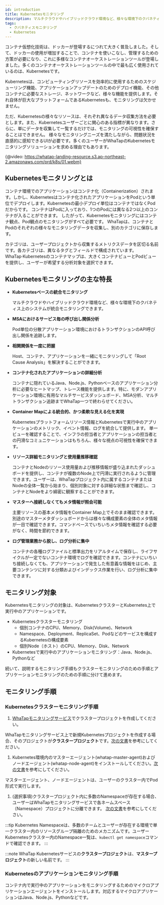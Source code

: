 ```yaml
---
id: introduction
title: Kubernetesモニタリング
description: マルチクラウドやハイブリッドクラウド環境など、様々な環境下のクバネティス上のシステムが統合モニタリングできます。
tags:
  - クバネティスモニタリング
  - Kubernetes
---
```


コンテナ仮想化技術は、ドッカーが登場するにつれて大きく普及しました。そして、ドッカーの使用が増加することで、コンテナを使いこなし、管理するための方策が必要になり、これに多様なコンテナオーケストレーションツールが登場しました。多くのコンテナオーケストレーションツールの中で最も広く使用されているのは、Kubernetesです。

Kubernetesは、コンピューティングリソースを効率的に使用するためのスケジューリング機能、アプリケーションアップデートのためのデプロイ機能、その他コンテナに必要なストレージ、ネットワークなど、様々な機能を提供します。それ自体が巨大なプラットフォームであるKubernetesも、モニタリングは欠かせません。

ただ、Kubernetesの様々なリソースは、それぞれ異なるデータ収集方法を必要とします。また、Kubernetesユーザーごとに関心のある指標が異なります。さらに、単にデータを収集して一覧するだけでは、モニタリングの可視性を確保することはできません。 様々なモニタリングニーズを満たしながら、問題状況を直感的に感知できるUIが必要です。多くのユーザーがWhaTapのKubernetesモニタリングソリューションを求める理由でもあります。

{@video: https://whatap-landing-resource.s3.ap-northeast-2.amazonaws.com/prd/k8s/01.webm}

## Kubernetesモニタリングとは

コンテナ環境でのアプリケーションはコンテナ化（Containerization）されます。しかし、Kubernetesはコンテナ化されたアプリケーションをPodという単位でデプロイします。Kubernetesの最小デプロイ単位はコンテナではなくPodだからです。 コンテナはPodに入っており、1つのPodには異なる2つ以上のコンテナが入ることができます。 したがって、Kubernetesモニタリングにはコンテナ観点、Pod観点のモニタリングがすべて必要です。 WhaTapは、コンテナとPodのそれぞれの様々なモニタリングデータを収集し、別のカテゴリに保存します。

カテゴリは、ユーザープロジェクトから収集するメトリクスデータを区切る名前です。各カテゴリは、異なるタグとフィールドで構成されています。WhaTap·Kubernetesのコンテナマップは、大きくコンテナビューとPodビューを提供し、ユーザーが希望する分析対象を選択できます。

## Kubernetesモニタリングの主な特長

-   **Kubernetesベースの統合モニタリング**

    マルチクラウドやハイブリッドクラウド環境など、様々な環境下のクバネティス上のシステムが統合モニタリングできます。

-   **MSAにおけるサービス毎の呼び出し関係分析**

    Pod単位の分散アプリケーション環境におけるトランザクションのAPI呼び出し関係を追跡します。

-   **相関関係を一度に把握**

    Host、コンテナ、アプリケーションを一緒にモニタリングして「Root Cause Analysis」を解決することができます。

-   **コンテナ化されたアプリケーションの詳細分析**

    コンテナに隠れているJava、Node.js、Pythonベースのアプリケーション分析に必要なヒートマップ、トレース機能を提供します。特に、モダンアプリケーション環境に有用なマルチサービスダッシュボード、MSA分析、マルチトランザクション追跡までWhaTap一つで終わらせてください。

-   **Container Mapによる統合的、かつ柔軟な見える化を実現**

    Kubernetesプラットフォームリソース情報とKubernetesで実行中のアプリケーションのメトリック、イベント情報、ログを統合して提供します。 単一ビューを確認することで、インフラの担当者とアプリケーションの担当者との円滑なコミュニケーションはもちろん、様々な視点の可視性を確保できます。

-   **リソース詳細モニタリングと使用量推移確認**

    コンテナとNodeのリソース使用量および推移情報が盛り込まれたダッシュボードを提供し、コンテナが複数のNode上で円滑に実行されるように管理できます。ユーザーは、WhaTapプロジェクト内に属するコンテナまたはNodeの全体一覧から始まり、個別対象に対する詳細な状態まで確認し、コンテナとNodeをより綿密に観察することができます。

-   **マスターへ接続しなくてもメタ情報が照会可能**

    主要リソースの基本メタ情報をContainer Map上でそのまま確認できます。別途のマスターメタダッシュボードからは様々な構成要素の全体のメタ情報が一目で確認できます。コマンドベースでいちいちメタ情報を確認する必要がなく、時間を節約できます。

-   **ログ管理業務から脱し、ログ分析に集中**

    コンテナの各種ログファイルと標準出力をリアルタイムで保存し、ライフサイクルが一定でないコンテナ環境でログを確認できます。コンテナにいちいち接続しなくても、アプリケーションで発生した有意義な情報をはじめ、主要コンテンツに対する分類およびインデックス作業を行い、ログ分析に集中できます。

## モニタリング対象

Kubernetesモニタリングの対象は、KubernetesクラスターとKubernetes上で実行中のアプリケーションです。

-   Kubernetesクラスターモニタリング
    -   個別コンテナのCPU、Memory、Disk(Volume)、Network
    -   Namespace、Deployment、ReplicaSet、Podなどのサービスを構成するKubernetesの構成要素
    -   個別Node（ホスト）のCPU、Memory、Disk、Network
-   Kubernetesで実行中のアプリケーションモニタリング：Java、Node.js、Pythonなど

続いて、説明するモニタリング手順もクラスターモニタリングのための手順とアプリケーションモニタリングのための手順に分けて進めます。

## モニタリング手順

### Kubernetesクラスターモニタリング手順

1.  [WhaTapモニタリングサービス](https://service.whatap.io)でクラスタープロジェクトを作成してください。

  WhaTapモニタリングサービス上で新規Kubernetesプロジェクトを作成する場合、そのプロジェクトが**クラスタープロジェクト**です。[次の文書](install#create-project)を参考にしてください。

1.  Kubernetes環境内のマスターエージェント(whatap-master-agent)およびノードエージェント(whatap-node-agent)をインストールしてください。[次の文書](install-master-node-agent)を参考にしてください。

  マスターエージェント、ノードエージェントは、ユーザーのクラスター内でPod形式で実行します。

1.  (選択事項)クラスタープロジェクト内に多数のNamespaceが存在する場合、ユーザーはWhaTapモニタリングサービスで各ネームスペース（Namespace）プロジェクトに分離できます。 [次の文書](create-name-space-project)を参考にしてください。

:::tip
Kubernetes Namespaceは、多数のチームとユーザーが存在する環境で単一クラスター内のリソースグループ隔離のためのメカニズムです。ユーザーKubernetesクラスター内のNamespace一覧は、`kubectl get namespace`コマンドで確認できます。
:::

:::note
WhaTap Kubernetesサービスの**クラスタープロジェクト**は、**マスタープロジェクト**の新しい名前です。
:::

### Kubernetesのアプリケーションモニタリング手順

コンテナ内で実行中のアプリケーションをモニタリングするためのマイクロアプリケーションエージェントをインストールします。対応するマイクロアプリケーションはJava、Node.js、Pythonなどです。
